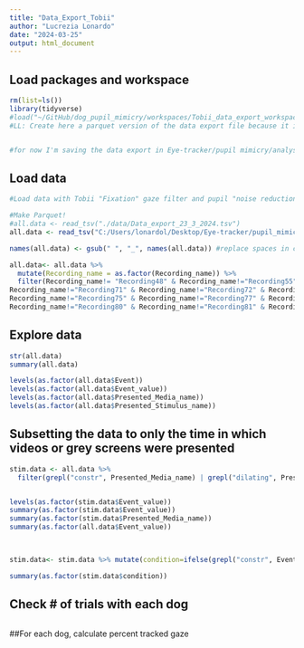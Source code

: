 ```yaml
---
title: "Data_Export_Tobii"
author: "Lucrezia Lonardo"
date: "2024-03-25"
output: html_document
---
```


## Load packages and workspace
```r
rm(list=ls())
library(tidyverse)
#load("~/GitHub/dog_pupil_mimicry/workspaces/Tobii_data_export_workspace.RData")
#LL: Create here a parquet version of the data export file because it is too large for Github:


#for now I'm saving the data export in Eye-tracker/pupil mimicry/analyses_Tobii
```

## Load data

```r
#Load data with Tobii "Fixation" gaze filter and pupil "noise reduction" filter

#Make Parquet!
#all.data <- read_tsv("./data/Data_export_23_3_2024.tsv") 
all.data <- read_tsv("C:/Users/lonardol/Desktop/Eye-tracker/pupil_mimicry/analyses_Tobii/Data_export_23_3_2024.tsv")

names(all.data) <- gsub(" ", "_", names(all.data)) #replace spaces in column names with underscores

all.data<- all.data %>% 
  mutate(Recording_name = as.factor(Recording_name)) %>% 
  filter(Recording_name!= "Recording48" & Recording_name!="Recording55" & Recording_name!="Recording56" & Recording_name!="Recording57" & Recording_name!="Recording58" & Recording_name!="Recording60" & 
Recording_name!="Recording71" & Recording_name!="Recording72" & Recording_name!="Recording74" & 
Recording_name!="Recording75" & Recording_name!="Recording77" & Recording_name!="Recording78" & 
Recording_name!="Recording80" & Recording_name!="Recording81" & Recording_name!="Recording107" & Recording_name!="Recording108" & Recording_name!="Recording109" & Recording_name!="Recording119" & Recording_name!="Recording124" & Recording_name!="Recording125" & Recording_name!="Recording126" & Recording_name!="Recording127" & Recording_name!="Recording128" & Recording_name!="Recording131" & Recording_name!="Recording156" & Recording_name!="Recording158" & Recording_name!="Recording160" & Recording_name!="Recording161" & Recording_name!="Recording162" & Recording_name!="Recording164" & Recording_name!="Recording165" & Recording_name!="Recording170" & Recording_name!="Recording172" & Recording_name!="Recording175" & Recording_name!="Recording177" & Recording_name!="Recording180" & Recording_name!="Recording189" & Recording_name!="Recording193" & Recording_name!="Recording194" & Recording_name!="Recording195" & Recording_name!="Recording210" & Recording_name!="Recording221" &  Recording_name!="Recording244" & Recording_name!="Recording231" & Recording_name!="Recording248" & Recording_name!="Recording251" & Recording_name!="Recording252" & Recording_name!="Recording259" & Recording_name!="Recording260" & Recording_name!="Recording299" & Recording_name!="Recording305" & Recording_name!="Recording307" & Recording_name!="Recording310" ) # Sessions to be excluded (if not already excluded from project) as they were collected again with lower data loss
```

## Explore data

```r
str(all.data)
summary(all.data)

levels(as.factor(all.data$Event))
levels(as.factor(all.data$Event_value))
levels(as.factor(all.data$Presented_Media_name))
levels(as.factor(all.data$Presented_Stimulus_name))
```

## Subsetting the data to only the time in which videos or grey screens were presented


```r
stim.data <- all.data %>%
  filter(grepl("constr", Presented_Media_name) | grepl("dilating", Presented_Media_name) | grepl("grey_screen", Presented_Media_name)) 


levels(as.factor(stim.data$Event_value))
summary(as.factor(stim.data$Event_value))
summary(as.factor(stim.data$Presented_Media_name))
summary(as.factor(all.data$Event_value))

                           

stim.data<- stim.data %>% mutate(condition=ifelse(grepl("constr", Event_value), "constricting", ifelse(grepl("dilating", Event_value), "dilating", "grey_screen")))

summary(as.factor(stim.data$condition))
```
## Check # of trials with each dog
```r

```

##For each dog, calculate percent tracked gaze
```r

```



